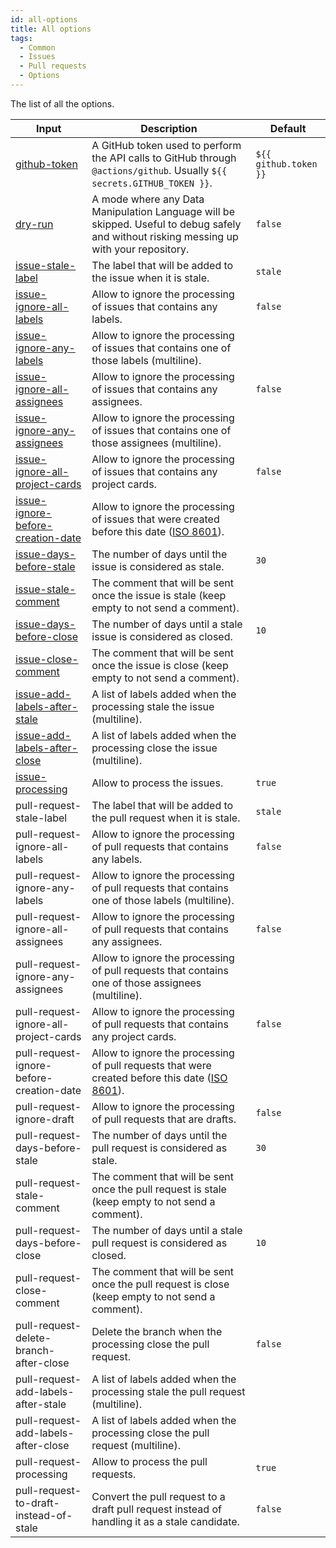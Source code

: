 ```yaml
---
id: all-options
title: All options
tags:
  - Common
  - Issues
  - Pull requests
  - Options
---
```


The list of all the options.

| Input                                                                                | Description                                                                                                                                            | Default               |
| ------------------------------------------------------------------------------------ | ------------------------------------------------------------------------------------------------------------------------------------------------------ | --------------------- |
| [github-token](github-token-option)                                                  | A GitHub token used to perform the API calls to GitHub through `@actions/github`. Usually `${{ secrets.GITHUB_TOKEN }}`.                               | `${{ github.token }}` |
| [dry-run](dry-run-option)                                                            | A mode where any Data Manipulation Language will be skipped. Useful to debug safely and without risking messing up with your repository.               | `false`               |
| [issue-stale-label](issues/issue-stale-label-option)                                 | The label that will be added to the issue when it is stale.                                                                                            | `stale`               |
| [issue-ignore-all-labels](issues/issue-ignore-all-labels-option)                     | Allow to ignore the processing of issues that contains any labels.                                                                                     | `false`               |
| [issue-ignore-any-labels](issues/issue-ignore-any-labels-option)                     | Allow to ignore the processing of issues that contains one of those labels (multiline).                                                                |                       |
| [issue-ignore-all-assignees](issues/issue-ignore-all-assignees-option)               | Allow to ignore the processing of issues that contains any assignees.                                                                                  | `false`               |
| [issue-ignore-any-assignees](issues/issue-ignore-any-assignees-option)               | Allow to ignore the processing of issues that contains one of those assignees (multiline).                                                             |                       |
| [issue-ignore-all-project-cards](issues/issue-ignore-all-project-cards-option)       | Allow to ignore the processing of issues that contains any project cards.                                                                              | `false`               |
| [issue-ignore-before-creation-date](issues/issue-ignore-before-creation-date-option) | Allow to ignore the processing of issues that were created before this date ([ISO 8601](https://moment.github.io/luxon/#/parsing?id=iso-8601)).        |                       |
| [issue-days-before-stale](issues/issue-days-before-stale-option)                     | The number of days until the issue is considered as stale.                                                                                             | `30`                  |
| [issue-stale-comment](issues/issue-stale-comment-option)                             | The comment that will be sent once the issue is stale (keep empty to not send a comment).                                                              |                       |
| [issue-days-before-close](issues/issue-days-before-close-option)                     | The number of days until a stale issue is considered as closed.                                                                                        | `10`                  |
| [issue-close-comment](issues/issue-close-comment-option)                             | The comment that will be sent once the issue is close (keep empty to not send a comment).                                                              |                       |
| [issue-add-labels-after-stale](issues/issue-add-labels-after-stale-option)           | A list of labels added when the processing stale the issue (multiline).                                                                                |                       |
| [issue-add-labels-after-close](issues/issue-add-labels-after-close-option)           | A list of labels added when the processing close the issue (multiline).                                                                                |                       |
| [issue-processing](issues/issue-processing-option)                                   | Allow to process the issues.                                                                                                                           | `true`                |
| pull-request-stale-label                                                             | The label that will be added to the pull request when it is stale.                                                                                     | `stale`               |
| pull-request-ignore-all-labels                                                       | Allow to ignore the processing of pull requests that contains any labels.                                                                              | `false`               |
| pull-request-ignore-any-labels                                                       | Allow to ignore the processing of pull requests that contains one of those labels (multiline).                                                         |                       |
| pull-request-ignore-all-assignees                                                    | Allow to ignore the processing of pull requests that contains any assignees.                                                                           | `false`               |
| pull-request-ignore-any-assignees                                                    | Allow to ignore the processing of pull requests that contains one of those assignees (multiline).                                                      |                       |
| pull-request-ignore-all-project-cards                                                | Allow to ignore the processing of pull requests that contains any project cards.                                                                       | `false`               |
| pull-request-ignore-before-creation-date                                             | Allow to ignore the processing of pull requests that were created before this date ([ISO 8601](https://moment.github.io/luxon/#/parsing?id=iso-8601)). |                       |
| pull-request-ignore-draft                                                            | Allow to ignore the processing of pull requests that are drafts.                                                                                       | `false`               |
| pull-request-days-before-stale                                                       | The number of days until the pull request is considered as stale.                                                                                      | `30`                  |
| pull-request-stale-comment                                                           | The comment that will be sent once the pull request is stale (keep empty to not send a comment).                                                       |                       |
| pull-request-days-before-close                                                       | The number of days until a stale pull request is considered as closed.                                                                                 | `10`                  |
| pull-request-close-comment                                                           | The comment that will be sent once the pull request is close (keep empty to not send a comment).                                                       |                       |
| pull-request-delete-branch-after-close                                               | Delete the branch when the processing close the pull request.                                                                                          | `false`               |
| pull-request-add-labels-after-stale                                                  | A list of labels added when the processing stale the pull request (multiline).                                                                         |                       |
| pull-request-add-labels-after-close                                                  | A list of labels added when the processing close the pull request (multiline).                                                                         |                       |
| pull-request-processing                                                              | Allow to process the pull requests.                                                                                                                    | `true`                |
| pull-request-to-draft-instead-of-stale                                               | Convert the pull request to a draft pull request instead of handling it as a stale candidate.                                                          | `false`               |
